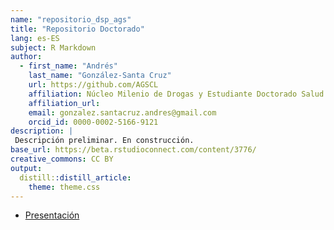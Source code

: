 ```yaml
---
name: "repositorio_dsp_ags"
title: "Repositorio Doctorado"
lang: es-ES
subject: R Markdown
author:
  - first_name: "Andrés"
    last_name: "González-Santa Cruz"
    url: https://github.com/AGSCL
    affiliation: Núcleo Milenio de Drogas y Estudiante Doctorado Salud Pública
    affiliation_url: 
    email: gonzalez.santacruz.andres@gmail.com
    orcid_id: 0000-0002-5166-9121
description: |
 Descripción preliminar. En construcción. 
base_url: https://beta.rstudioconnect.com/content/3776/
creative_commons: CC BY
output: 
  distill::distill_article:
    theme: theme.css
---
```


- [Presentación](plantilla.html)

  
